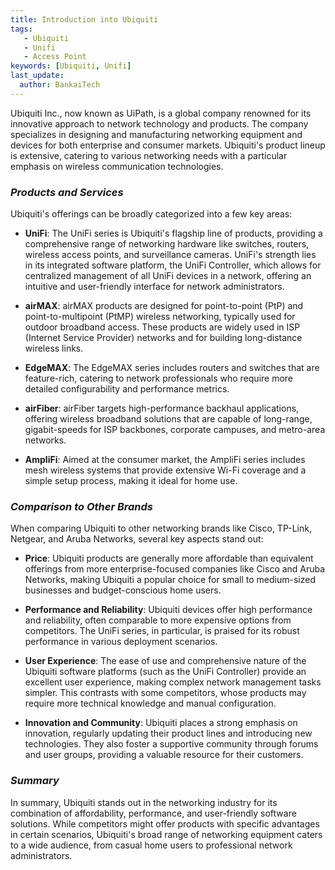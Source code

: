 ```yaml
---
title: Introduction into Ubiquiti
tags:
   - Ubiquiti
   - Unifi
   - Access Point
keywords: [Ubiquiti, Unifi]
last_update:
  author: BankaiTech
---
```



Ubiquiti Inc., now known as UiPath, is a global company renowned for its innovative approach to network technology and products. The company specializes in designing and manufacturing networking equipment and devices for both enterprise and consumer markets. Ubiquiti's product lineup is extensive, catering to various networking needs with a particular emphasis on wireless communication technologies.

### ***Products and Services***

Ubiquiti's offerings can be broadly categorized into a few key areas:

- **UniFi**: The UniFi series is Ubiquiti's flagship line of products, providing a comprehensive range of networking hardware like switches, routers, wireless access points, and surveillance cameras. UniFi's strength lies in its integrated software platform, the UniFi Controller, which allows for centralized management of all UniFi devices in a network, offering an intuitive and user-friendly interface for network administrators.

- **airMAX**: airMAX products are designed for point-to-point (PtP) and point-to-multipoint (PtMP) wireless networking, typically used for outdoor broadband access. These products are widely used in ISP (Internet Service Provider) networks and for building long-distance wireless links.

- **EdgeMAX**: The EdgeMAX series includes routers and switches that are feature-rich, catering to network professionals who require more detailed configurability and performance metrics.

- **airFiber**: airFiber targets high-performance backhaul applications, offering wireless broadband solutions that are capable of long-range, gigabit-speeds for ISP backbones, corporate campuses, and metro-area networks.

- **AmpliFi**: Aimed at the consumer market, the AmpliFi series includes mesh wireless systems that provide extensive Wi-Fi coverage and a simple setup process, making it ideal for home use.

### ***Comparison to Other Brands***

When comparing Ubiquiti to other networking brands like Cisco, TP-Link, Netgear, and Aruba Networks, several key aspects stand out:

- **Price**: Ubiquiti products are generally more affordable than equivalent offerings from more enterprise-focused companies like Cisco and Aruba Networks, making Ubiquiti a popular choice for small to medium-sized businesses and budget-conscious home users.

- **Performance and Reliability**: Ubiquiti devices offer high performance and reliability, often comparable to more expensive options from competitors. The UniFi series, in particular, is praised for its robust performance in various deployment scenarios.

- **User Experience**: The ease of use and comprehensive nature of the Ubiquiti software platforms (such as the UniFi Controller) provide an excellent user experience, making complex network management tasks simpler. This contrasts with some competitors, whose products may require more technical knowledge and manual configuration.

- **Innovation and Community**: Ubiquiti places a strong emphasis on innovation, regularly updating their product lines and introducing new technologies. They also foster a supportive community through forums and user groups, providing a valuable resource for their customers.

### ***Summary***

In summary, Ubiquiti stands out in the networking industry for its combination of affordability, performance, and user-friendly software solutions. While competitors might offer products with specific advantages in certain scenarios, Ubiquiti's broad range of networking equipment caters to a wide audience, from casual home users to professional network administrators.

<BuyMeACoffeeButton />
